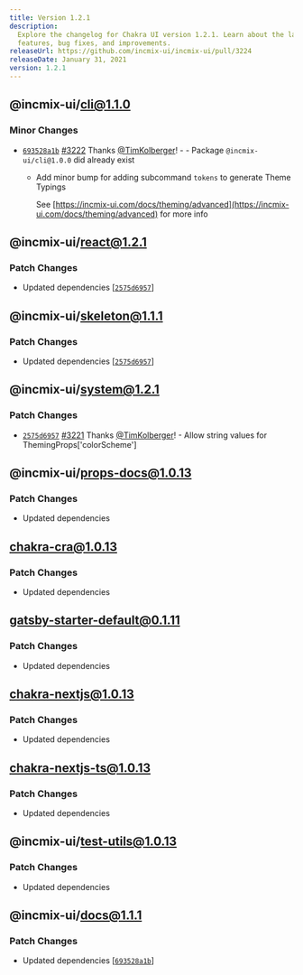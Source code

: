 ```yaml
---
title: Version 1.2.1
description:
  Explore the changelog for Chakra UI version 1.2.1. Learn about the latest
  features, bug fixes, and improvements.
releaseUrl: https://github.com/incmix-ui/incmix-ui/pull/3224
releaseDate: January 31, 2021
version: 1.2.1
---
```


## @incmix-ui/cli@1.1.0

### Minor Changes

- [`693528a1b`](https://github.com/incmix-ui/incmix-ui/commit/693528a1b73af2eeb462371a61ff2957c6f65810)
  [#3222](https://github.com/incmix-ui/incmix-ui/pull/3222) Thanks
  [@TimKolberger](https://github.com/TimKolberger)! - - Package
  `@incmix-ui/cli@1.0.0` did already exist

  - Add minor bump for adding subcommand `tokens` to generate Theme Typings

    See
    [https://incmix-ui.com/docs/theming/advanced](https://incmix-ui.com/docs/theming/advanced)
    for more info

## @incmix-ui/react@1.2.1

### Patch Changes

- Updated dependencies
  \[[`2575d6957`](https://github.com/incmix-ui/incmix-ui/commit/2575d6957feb6da82775aacf6fe633b50ca3f81e)]

## @incmix-ui/skeleton@1.1.1

### Patch Changes

- Updated dependencies
  \[[`2575d6957`](https://github.com/incmix-ui/incmix-ui/commit/2575d6957feb6da82775aacf6fe633b50ca3f81e)]

## @incmix-ui/system@1.2.1

### Patch Changes

- [`2575d6957`](https://github.com/incmix-ui/incmix-ui/commit/2575d6957feb6da82775aacf6fe633b50ca3f81e)
  [#3221](https://github.com/incmix-ui/incmix-ui/pull/3221) Thanks
  [@TimKolberger](https://github.com/TimKolberger)! - Allow string values for
  ThemingProps['colorScheme']

## @incmix-ui/props-docs@1.0.13

### Patch Changes

- Updated dependencies

## chakra-cra@1.0.13

### Patch Changes

- Updated dependencies

## gatsby-starter-default@0.1.11

### Patch Changes

- Updated dependencies

## chakra-nextjs@1.0.13

### Patch Changes

- Updated dependencies

## chakra-nextjs-ts@1.0.13

### Patch Changes

- Updated dependencies

## @incmix-ui/test-utils@1.0.13

### Patch Changes

- Updated dependencies

## @incmix-ui/docs@1.1.1

### Patch Changes

- Updated dependencies
  \[[`693528a1b`](https://github.com/incmix-ui/incmix-ui/commit/693528a1b73af2eeb462371a61ff2957c6f65810)]
